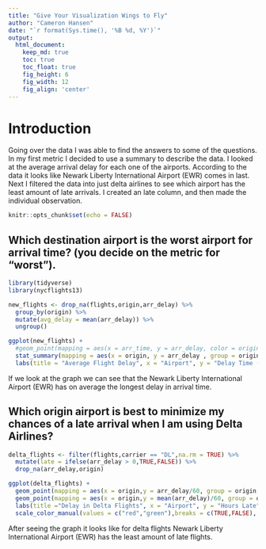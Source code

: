 ```yaml
---
title: "Give Your Visualization Wings to Fly"
author: "Cameron Hansen"
date: "`r format(Sys.time(), '%B %d, %Y')`"
output:
  html_document:  
    keep_md: true
    toc: true
    toc_float: true
    fig_height: 6
    fig_width: 12
    fig_align: 'center'
---
```


# Introduction

Going over the data I was able to find the answers to some of the questions. In my first metric I decided to use a summary to describe the data. I looked at the average arrival delay for each one of the airports. According to the data it looks like Newark Liberty International Airport (EWR) comes in last. Next I filtered the data into just delta airlines to see which airport has the least amount of late arrivals. I created an late column, and then made the individual observation. 

```r
knitr::opts_chunk$set(echo = FALSE)
```

## Which destination airport is the worst airport for arrival time? (you decide on the metric for "worst").



```r
library(tidyverse)
library(nycflights13)

new_flights <- drop_na(flights,origin,arr_delay) %>% 
  group_by(origin) %>% 
  mutate(avg_delay = mean(arr_delay)) %>% 
  ungroup()

```




```r
ggplot(new_flights) +
  #geom_point(mapping = aes(x = arr_time, y = arr_delay, color = origin)) +
  stat_summary(mapping = aes(x = origin, y = arr_delay , group = origin, fill = origin), fun = "mean", geom = "bar") +
  labs(title = "Average Flight Delay", x = "Airport", y = "Delay Time (Minutes)")
```

If we look at the graph we can see that the Newark Liberty International Airport (EWR) has on average the longest delay in arrival time. 

## Which origin airport is best to minimize my chances of a late arrival when I am using Delta Airlines?


```r
delta_flights <- filter(flights,carrier == "DL",na.rm = TRUE) %>% 
  mutate(late = ifelse(arr_delay > 0,TRUE,FALSE)) %>% 
  drop_na(arr_delay,origin)

```



```r
ggplot(delta_flights) +
  geom_point(mapping = aes(x = origin,y = arr_delay/60, group = origin, color = late)) +
  geom_point(mapping = aes(x = origin,y = mean(arr_delay)/60, group = origin), color= "blue") +
  labs(title ="Delay in Delta Flights", x = "Airport", y = "Hours Late") +
  scale_color_manual(values = c("red","green"),breaks = c(TRUE,FALSE), labels = c("Late","On Time")) 
```

After seeing the graph it looks like for delta flights Newark Liberty International Airport (EWR) has the least amount of late flights. 
